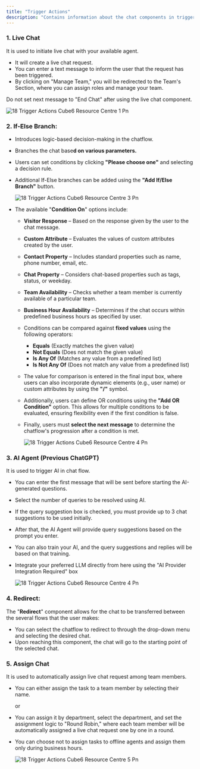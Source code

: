 ```yaml
---
title: "Trigger Actions"
description: "Contains information about the chat components in trigger actions."
---
```


### **1. Live Chat**

It is used to initiate live chat with your available agent.

- It will create a live chat request.
- You can enter a text message to inform the user that the request has been triggered.
- By clicking on "Manage Team," you will be redirected to the Team's Section, where you can assign roles and manage your team.

<Info>
  Do not set next message to "End Chat" after using the live chat component.
</Info>

![18 Trigger Actions  Cube6 Resource Centre 1 Pn](/images/how-botpenguin-works/trigger-action/18.trigger_actions__Cube6_resource_centre-1.png)

### **2. If-Else Branch:**

- Introduces logic-based decision-making in the chatflow.
- Branches the chat base**d on various parameters.**
- Users can set conditions by clicking **"Please choose one"** and selecting a decision rule.
- Additional If-Else branches can be added using the **"Add If/Else Branch"** button.

  ![18 Trigger Actions Cube6 Resource Centre 3 Pn](/images/how-botpenguin-works/trigger-action/18.trigger_actions__Cube6_resource_centre-2.png)
- The available "**Condition On**" options include:
  - **Visitor Response** – Based on the response given by the user to the chat message.
  - **Custom Attribute** – Evaluates the values of custom attributes created by the user.
  - **Contact Property** – Includes standard properties such as name, phone number, email, etc.
  - **Chat Property** – Considers chat-based properties such as tags, status, or weekday.
  - **Team Availability** – Checks whether a team member is currently available of a particular team.
  - **Business Hour Availability** – Determines if the chat occurs within predefined business hours as specified by user.
  - Conditions can be compared against **fixed values** using the following operators:
    - **Equals** (Exactly matches the given value)
    - **Not Equals** (Does not match the given value)
    - **Is Any Of** (Matches any value from a predefined list)
    - **Is Not Any Of** (Does not match any value from a predefined list)
  - The value for comparison is entered in the final input box, where users can also incorporate dynamic elements (e.g., user name) or custom attributes by using the **"/"** symbol.
  - Additionally, users can define OR conditions using the **"Add OR Condition"** option. This allows for multiple conditions to be evaluated, ensuring flexibility even if the first condition is false.
  - Finally, users must **select the next message** to determine the chatflow's progression after a condition is met.

    ![18 Trigger Actions  Cube6 Resource Centre 4 Pn](/images/how-botpenguin-works/trigger-action/18.trigger_actions__Cube6_resource_centre-3.png)

### **3. AI Agent (Previous ChatGPT)**

It is used to trigger AI in chat flow.

- You can enter the first message that will be sent before starting the AI-generated questions.
- Select the number of queries to be resolved using AI.
- If the query suggestion box is checked, you must provide up to 3 chat suggestions to be used initially.
- After that, the AI Agent will provide query suggestions based on the prompt you enter.
- You can also train your AI, and the query suggestions and replies will be based on that training.
- Integrate your preferred LLM directly from here using the "AI Provider Integration Required" box

  ![18 Trigger Actions  Cube6 Resource Centre 4 Pn](/images/how-botpenguin-works/trigger-action/18.trigger_actions__Cube6_resource_centre-4.png)

### **4. Redirect:**

The "**Redirect**" component allows for the chat to be transferred between the several flows that the user makes:

- You can select the chatflow to redirect to through the drop-down menu and selecting the desired chat.
- Upon reaching this component, the chat will go to the starting point of the selected chat.

### **5. Assign Chat**

It is used to automatically assign live chat request among team members.

- You can either assign the task to a team member by selecting their name.

  or
- You can assign it by department, select the department, and set the assignment logic to "Round Robin," where each team member will be automatically assigned a live chat request one by one in a round.
- You can choose not to assign tasks to offline agents and assign them only during business hours.

  ![18 Trigger Actions  Cube6 Resource Centre 5 Pn](/images/how-botpenguin-works/trigger-action/18.trigger_actions__Cube6_resource_centre-5.png)